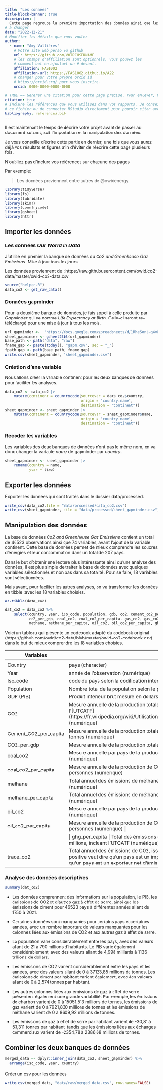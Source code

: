 ```yaml
---
title: "Les données"
title-block-banner: true
description: | 
  Cette page regroupe la première importation des données ainsi que les manipulation de bases.
# à changer
date: "2022-12-21"
# Modifier les détails que vous voulez
author:
  - name: "Amy Vallières"
    # Votre site web perso ou github
    url: https://github.com/VOTREUSERNAME
    # les champs d'affiliation sont optionnels, vous pouvez les
    # comment out en ajoutant un # devant.
    affiliation: FAS1002
    affiliation-url: https://FAS1002.github.io/A22
    # changer pour votre propre orcid id
    # https://orcid.org/ pour vous inscrire.
    orcid: 0000-0000-0000-0000

# TRUE == Générer une citation pour cette page précise. Pour enlever, mettre false.
citation: true
# Inclure les références que vous utilisez dans vos rapports. Je conseille Zotero pour construire
# ce fichier ou de connecter RStudio directement pour pouvoir citer avec @nom-de-reference.
bibliography: references.bib
---
```


Il est maintenant le temps de décrire votre projet avant de passer au document suivant, soit l'importation et la manipulation des données.

Je vous conseille d'écrire cette partie en dernier, une fois que vous aurez déjà vos résultats et figures afin d'éviter de réécrire cette page plusieurs fois.

::: callout-important
N'oubliez pas d'inclure vos références sur chacune des pages!
:::

Par exemple:

> Les données proviennent entre autres de @owidenergy.

```r
library(tidyverse)
library(fs)
library(lubridate)
library(skimr)
library(countrycode)
library(gsheet)
library(httr)
```

## Importer les données

### Les données *Our World in Data*

J'utilise en premier la banque de données du *Co2 and Greenhouse Gaz Emissions*. Mise à jour tous les jours.

Les données proviennent de :
https://raw.githubusercontent.com/owid/co2-data/master/owid-co2-data.csv

```r
source("helper.R")
data_co2 <- get_raw_data()
```

### Données gapminder

Pour la deuxième banque de données, je fais appel à celle produite par *Gapminder* qui se nomme *Life Expectancy at Birth*. Celle-ci seront re-téléchargé pour une mise à jour à tous les mois.

```r
url_gapminder <-  "https://docs.google.com/spreadsheets/d/1RheSon1-q4vFc3AGyupVPH6ptEByE-VtnjOCselU0PE/edit#gid=176703676"
sheet_gapminder <- gsheet2tbl(url_gapminder)
base_path <- path("data", "raw")
fname_gap <- paste(today(), "gapm.csv", sep = "_")
fpath_gap <- path(base_path, fname_gap)
write.csv(sheet_gapminder, "sheet_gapminder.csv")
```

### Création d'une variable

Nous allons créer la variable continent pour les deux banques de données pour faciliter les analyses.

```r
data_co2 <- data_co2 |> 
    mutate(continent = countrycode(sourcevar = data_co2$country,
                                   origin = "country.name",
                                   destination = "continent"))
sheet_gapminder <- sheet_gapminder |> 
    mutate(continent = countrycode(sourcevar = sheet_gapminder$name,
                                   origin = "country.name",
                                   destination = "continent"))
```

### Recoder les variables

Les variables des deux banques de données n'ont pas le même nom, on va donc changer la variable *name* de gapminder par *country*.

```r
sheet_gapminder <- sheet_gapminder |> 
    rename(country = name,
           year = time)
```

## Exporter les données

Exporter les données qui sont traités dans le dossier data/processed.

```r
write_csv(data_co2,file = "data/processed/data_co2.csv")
write_csv(sheet_gapminder, file = "data/processed/sheet_gapminder.csv")
```

## 

## Manipulation des données

La base de données *Co2 and Greenhouse Gaz Emissions* contient un total de 46523 observations ainsi que 74 variables, avant l'ajout de la variable continent. Cette base de données permet de mieux comprendre les soucres d'énergies et leur consommation dans un total de 207 pays.

Dans le but d'obtenir une lecture plus intéressante ainsi qu'une analyse des données, il est plus simple de traiter la base de données avec quelques variables sélectionnés et non pas dans sa totalité. Pour se faire, 18 variables sont sélectionnées.

Mais avant, pour faciliter les autres analyses, on va transformer les données en tibble :avec les 18 variables choisies.

```r
as.tibble(data_co2)
```

```r
dat_co2 = data_co2 %>% 
    select(country, year, iso_code, population, gdp, co2, cement_co2_per_capita, 
           co2_per_gdp, coal_co2, coal_co2_per_capita, gas_co2, gas_co2_per_capita,
           methane, methane_per_capita, oil_co2, oil_co2_per_capita, ghg_per_capita, trade_co2)
```

Voici un tableau qui présente un codebook adapté du codebook original (https://github.com/owid/co2-data/blob/master/owid-co2-codebook.csv) dans le but de mieux comprendre les 18 variables choisies.

| Variables             | Description + Type                                                                                                                                                                                                                                           |
|-----------------------|--------------------------------------------------------------------------------------------------------------------------------------------------------------------------------------------------------------------------------------------------------------|
|                       |                                                                                                                                                                                                                                                              |
| Country               | pays (character)                                                                                                                                                                                                                                             |
| Year                  | année de l'observation (numérique)                                                                                                                                                                                                                           |
| Iso_code              | code du pays selon la codification internationale 3166-1 (character)                                                                                                                                                                                         |
| Population            | Nombre total de la population selon le pays (numérique)                                                                                                                                                                                                      |
| GDP (PIB)             | Produit interieur brut mesuré en dollars (numérique)                                                                                                                                                                                                         |
| CO2                   | Mesure annuelle de la production totale de CO2 par pays, mesuré en en millions de tonnes et excluant l'\[UTCATF\](https://fr.wikipedia.org/wiki/Utilisation_des_terres,\_changement_d'affectation_des_terres_et_foresterie) (numérique)                      |
| Cement_CO2_per_capita | Mesure annuelle de la production totale de CO2 générée par le ciment, par personne, en millions de tonnes (numérique)                                                                                                                                        |
| CO2_per_gdp           | Mesure annuelle de la production totale de CO2 selon le PIB, excluant l'UTCATF (numérique)                                                                                                                                                                   |
| coal_co2              | Mesure annuelle par pays de la production de CO2 générée par le charbon, en millions de tonnes (numérique)                                                                                                                                                   |
| coal_co2_per_capita   | Mesure annuelle de la production de CO2 générée par le charbon, mesurée en million de tonnes par personnes (numérique)                                                                                                                                       |
| methane               | Total annuel des émissions de méthane par pays, incluant l'UTCATF, mesuré en millions de tonnes (numérique)                                                                                                                                                  |
| methane_per_capita    | Total annuel des émissions de méthane par habitant, incluant l'UTCATF, mesuré en millions de tonnes (numérique)                                                                                                                                              |
| oil_co2               | Mesure annuelle par pays de la production de CO2 générée par le pétrole, en millions de tonnes (numérique)                                                                                                                                                   |
| oil_co2_per_capita    | Mesure annuelle de la production de CO2 générée par le pétrole, mesurée en million de tonnes par personnes (numérique) \|                                                                                                                                    |
|                       | \| ghg_per_capita \| Total des émissions de gas à effet de serres par personne, mesuré en tonne de de millions, incluant l'UTCATF (numérique)                                                                                                                |
| trade_co2             | Total annuel des émissions de C02, issu du commerce, mesuré en million de tonne. (Ici une valeur positive veut dire qu'un pays est un importeur net d'émission de CO2 ; une valeur négative veut dire qu'un pays est un exporteur net d'émission de CO2).    |

### Analyse des données descriptives

```r
summary(dat_co2)
```

-   Les données comprennent des informations sur la population, le PIB, les émissions de CO2 et d'autres gaz à effet de serre, ainsi que les émissions de ciment pour 46523 pays à différentes années allant de 1750 à 2021.

-   Certaines données sont manquantes pour certains pays et certaines années, avec un nombre important de valeurs manquantes pour les colonnes liées aux émissions de CO2 et aux autres gaz à effet de serre.

-   La population varie considérablement entre les pays, avec des valeurs allant de 21 à 790 millions d'habitants. Le PIB varie également considérablement, avec des valeurs allant de 4,998 milliards à 1136 trillions de dollars.

-   Les émissions de CO2 varient considérablement entre les pays et les années, avec des valeurs allant de 0 à 37123,85 millions de tonnes. Les émissions de ciment par habitant varient également, avec des valeurs allant de 0 à 2,574 tonnes par habitant.

-   Les autres colonnes liées aux émissions de gaz à effet de serre présentent également une grande variabilité. Par exemple, les émissions de charbon varient de 0 à 15051,513 millions de tonnes, les émissions de gaz varient de 0 à 7921,830 millions de tonnes et les émissions de méthane varient de 0 à 8609,92 millions de tonnes.

-   Les émissions de gaz à effet de serre par habitant varient de -30,81 à 53,311 tonnes par habitant, tandis que les émissions liées aux échanges commerciaux varient de -2354,78 à 2386,68 millions de tonnes.

## Combiner les deux banques de données

```r
merged_data <- dplyr::inner_join(data_co2, sheet_gapminder) %>%
  arrange(iso_code, year, country)
```

#### 
Créer un csv pour les données

```r
write.csv(merged_data, "data/raw/merged_data.csv", row.names=FALSE)
```

#### 



